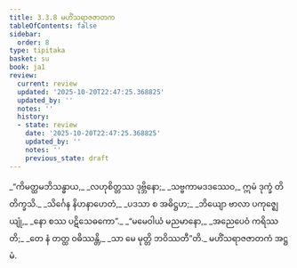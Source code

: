 ```yaml
---
title: 3.3.8 မဟိံသရာဇဇာတက
tableOfContents: false
sidebar:
  order: 8
type: tipitaka
basket: su
book: ja1
review:
  current: review
  updated: '2025-10-20T22:47:25.368825'
  updated_by: ''
  notes: ''
  history:
  - state: review
    date: '2025-10-20T22:47:25.368825'
    updated_by: ''
    notes: ''
    previous_state: draft
---
```



<DynamicBreadcrumb />


<ReviewStatus review={frontmatter.review} showDetails={true} />

<HypothesisAnnotation frontmatter={frontmatter} />

<Division number="82" book="ja1" e="ch" v="22" p="82">

<Paragraph number="782" type="verses" book="ja1">
_“ကိမတ္ထမဘိသန္ဓာယ,_  
_လဟုစိတ္တဿ ဒုဗ္ဘိနော;_  
_သဗ္ဗကာမဒဒဿေဝ,_  
ဣမံ ဒုက္ခံ တိတိက္ခသိ._  

</Paragraph>

</Division>
<Division number="83" book="ja1" e="ch" v="22" p="82">

<Paragraph number="783" type="verses" book="ja1">
_သိင်္ဂေန နိဟနာဟေတံ,_  
_ပဒသာ စ အဓိဋ္ဌဟ;_  
_ဘိယျော ဗာလာ ပကုဇ္ဈေယျုံ,_  
_နော စဿ ပဋိသေဓကော”._  

</Paragraph>

</Division>
<Division number="84" book="ja1" e="ch" v="22" p="82">

<Paragraph number="784" type="verses" book="ja1">
_“မမေဝါယံ မညမာနော,_  
_အညေပေဝံ ကရိဿတိ;_  
_တေ နံ တတ္ထ ဝဓိဿန္တိ,_  
_သာ မေ မုတ္တိ ဘဝိဿတီ”တိ._  


</Paragraph>
</Division>

<Paragraph number="785" type="center" book="ja1">
မဟိံသရာဇဇာတကံ အဋ္ဌမံ.
</Paragraph>